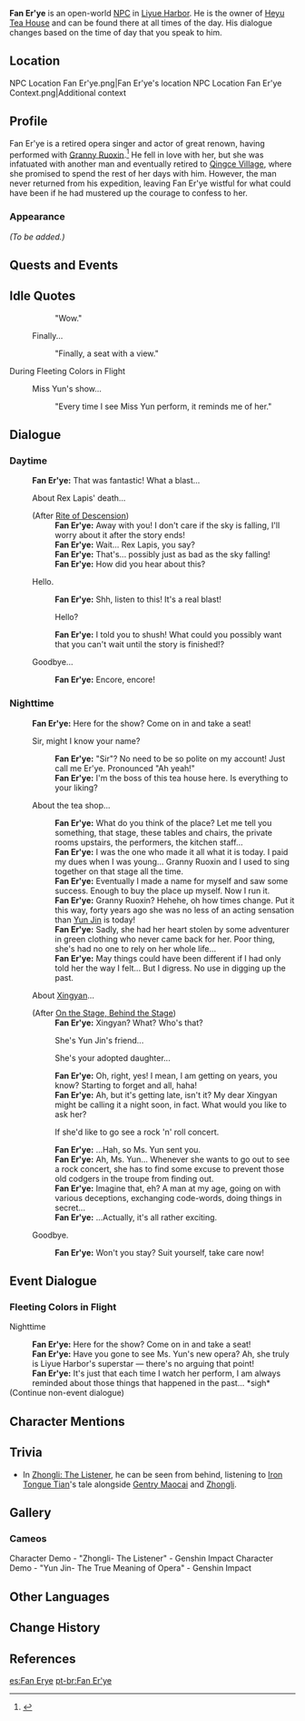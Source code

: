 {{Meta
<!-- REMOVE THIS TEMPLATE AFTER ADDING MISSING INFO -->
|missing_NPC_profile  = yes
}}
{{Character Infobox
|type             = Open-World NPC
|image            = NPC Fan Er'ye.png
|affiliation      = Heyu Tea House
|region           = Liyue
|location         = Liyue
|title            = Boss, Heyu Tea House
}}
'''Fan Er'ye''' {{Lang|zh=范二爷|zh_rm=Fàn Èr'yé}} is an open-world [[NPC]] in [[Liyue Harbor]]. He is the owner of [[Heyu Tea House]] and can be found there at all times of the day. His dialogue changes based on the time of day that you speak to him.

==Location==
<gallery>
NPC Location Fan Er'ye.png|Fan Er'ye's location
NPC Location Fan Er'ye Context.png|Additional context
</gallery>

==Profile==
Fan Er'ye is a retired opera singer and actor of great renown, having performed with [[Granny Ruoxin]].<ref>{{Ref/Quest|On the Stage, Behind the Stage}}</ref> He fell in love with her, but she was infatuated with another man and eventually retired to [[Qingce Village]], where she promised to spend the rest of her days with him. However, the man never returned from his expedition, leaving Fan Er'ye wistful for what could have been if he had mustered up the courage to confess to her.

===Appearance===
''(To be added.)''

==Quests and Events==
{{Quests and Events}}

==Idle Quotes==
{{Dialogue Start}}
:: {{A|VO Fan Er'ye 01.ogg}} "Wow."
: {{DIcon|Idle}} Finally...
:: {{A|VO Fan Er'ye 02.ogg}} "Finally, a seat with a view."
{{Dialogue End}}

;During Fleeting Colors in Flight
{{Dialogue Start}}
: {{DIcon|Idle}} Miss Yun's show...
:: {{A|VO Fan Er'ye Lantern Rite 01.ogg}} "Every time I see Miss Yun perform, it reminds me of her."
{{Dialogue End}}

==Dialogue==
===Daytime===
{{Dialogue Start}}
:'''Fan Er'ye:''' That was fantastic! What a blast...
:{{DIcon}} About Rex Lapis' death...
:;(After [[Rite of Descension]])
::'''Fan Er'ye:''' Away with you! I don't care if the sky is falling, I'll worry about it after the story ends!
::'''Fan Er'ye:''' Wait... Rex Lapis, you say?
::'''Fan Er'ye:''' That's... possibly just as bad as the sky falling!
::'''Fan Er'ye:''' How did you hear about this?
:{{DIcon}} Hello.
::'''Fan Er'ye:''' Shh, listen to this! It's a real blast!
::{{DIcon}} Hello?
::'''Fan Er'ye:''' I told you to shush! What could you possibly want that you can't wait until the story is finished!?
:{{DIcon}} Goodbye...
::'''Fan Er'ye:''' Encore, encore!
{{Dialogue End}}

===Nighttime===
{{Dialogue Start}}
:'''Fan Er'ye:''' Here for the show? Come on in and take a seat!
:{{DIcon}} Sir, might I know your name?
::'''Fan Er'ye:''' "Sir"? No need to be so polite on my account! Just call me Er'ye. Pronounced "Ah yeah!"
::'''Fan Er'ye:''' I'm the boss of this tea house here. Is everything to your liking?
:{{DIcon}} About the tea shop...
::'''Fan Er'ye:''' What do you think of the place? Let me tell you something, that stage, these tables and chairs, the private rooms upstairs, the performers, the kitchen staff...
::'''Fan Er'ye:''' I was the one who made it all what it is today. I paid my dues when I was young... Granny Ruoxin and I used to sing together on that stage all the time.
::'''Fan Er'ye:''' Eventually I made a name for myself and saw some success. Enough to buy the place up myself. Now I run it.
::'''Fan Er'ye:''' Granny Ruoxin? Hehehe, oh how times change. Put it this way, forty years ago she was no less of an acting sensation than [[Yun Jin]] is today!
::'''Fan Er'ye:''' Sadly, she had her heart stolen by some adventurer in green clothing who never came back for her. Poor thing, she's had no one to rely on her whole life...
::'''Fan Er'ye:''' May things could have been different if I had only told her the way I felt... But I digress. No use in digging up the past.
:{{DIcon}} About [[Xinyan|Xingyan]]...
:;(After [[On the Stage, Behind the Stage]]){{Verify|Unlock condition}}<!-- Possibly [[On the Stage, Behind the Stage]], but please check if you haven't done it-->
::'''Fan Er'ye:''' Xingyan? What? Who's that?
::{{DIcon}} She's Yun Jin's friend...
::{{DIcon}} She's your adopted daughter...
::'''Fan Er'ye:''' Oh, right, yes! I mean, I am getting on years, you know? Starting to forget and all, haha!
::'''Fan Er'ye:''' Ah, but it's getting late, isn't it? My dear Xingyan might be calling it a night soon, in fact. What would you like to ask her?
::{{DIcon}} If she'd like to go see a rock 'n' roll concert.
::'''Fan Er'ye:''' ...Hah, so Ms. Yun sent you.
::'''Fan Er'ye:''' Ah, Ms. Yun... Whenever she wants to go out to see a rock concert, she has to find some excuse to prevent those old codgers in the troupe from finding out.
::'''Fan Er'ye:''' Imagine that, eh? A man at my age, going on with various deceptions, exchanging code-words, doing things in secret...
::'''Fan Er'ye:''' ...Actually, it's all rather exciting.
:{{DIcon}} Goodbye.
::'''Fan Er'ye:''' Won't you stay? Suit yourself, take care now!
{{Dialogue End}}

==Event Dialogue==
===Fleeting Colors in Flight===
;Nighttime
{{Dialogue Start}}
:'''Fan Er'ye:''' Here for the show? Come on in and take a seat!
:'''Fan Er'ye:''' Have you gone to see Ms. Yun's new opera? Ah, she truly is Liyue Harbor's superstar &mdash; there's no arguing that point!
:'''Fan Er'ye:''' It's just that each time I watch her perform, I am always reminded about those things that happened in the past... *sigh*
;(Continue non-event dialogue)
{{Dialogue End}}

==Character Mentions==
{{Character Mentions|Fan Er'ye}}

==Trivia==
* In [https://youtu.be/4oBpaBEMBIM Zhongli: The Listener], he can be seen from behind, listening to [[Iron Tongue Tian]]'s tale alongside [[Gentry Maocai]] and [[Zhongli]].

==Gallery==
===Cameos===
<gallery>
Character Demo - "Zhongli- The Listener" - Genshin Impact
Character Demo - "Yun Jin- The True Meaning of Opera" - Genshin Impact
</gallery>

==Other Languages==
{{Other Languages
|default_hidden = 1
|en      = Fan Er'ye
|zhs     = 范二爷
|zhs_rm  = Fàn Èr'yé
|zht     = 范二爺
|zht_rm  = Fàn Èr'yé
|ja      = 範二
|ja_rm   = Han-ni{{Assumed}}
|ko      = {{tt|범가|范家}} 어르신
|ko_rm   = Beom-ga Eoreusin
|es      = Fan Erye
|fr      = Fan Er'ye
|ru      = Дедуля Фаньэр
|th      = Fan Er'ye
|vi      = {{tt|Phạm Nhị Gia|范二爺}}
|de      = Fan Erye
|id      = Fan Er'ye
|pt      = Fan Er'ye
|tr      = Fan Er'ye
|it      = Fan Er'ye
}}

==Change History==
{{Change History|1.0}}

==References==
{{Reflist}}

[[es:Fan Erye]]
[[pt-br:Fan Er'ye]]